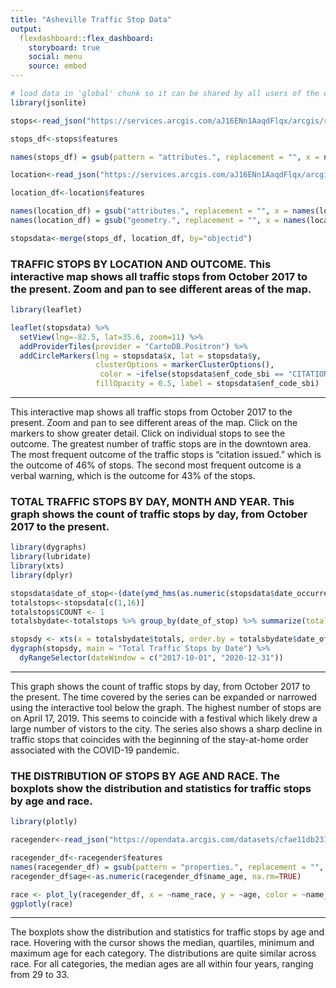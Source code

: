 ---
title: "Asheville Traffic Stop Data"
output: 
  flexdashboard::flex_dashboard:
    storyboard: true
    social: menu
    source: embed
---


```{r setup, include=FALSE}
# load data in 'global' chunk so it can be shared by all users of the dashboard
library(jsonlite)

stops<-read_json("https://services.arcgis.com/aJ16ENn1AaqdFlqx/arcgis/rest/services/APDTrafficStops2020/FeatureServer/0/query?where=1%3D1&outFields=objectid,address,agency,date_occurred,driver_arrested,driver_searched,enf_code_sbi,inj_driver,off_use_force,passenger_arrested,passenger_searched,traffic_stop_id,vehicle_searched&returnGeometry=false&outSR=4326&f=json", simplifyVector = TRUE, flatten=TRUE)

stops_df<-stops$features

names(stops_df) = gsub(pattern = "attributes.", replacement = "", x = names(stops_df))

location<-read_json("https://services.arcgis.com/aJ16ENn1AaqdFlqx/arcgis/rest/services/APDTrafficStops2020/FeatureServer/0/query?where=1%3D1&outFields=objectid&outSR=4326&f=json", simplifyVector = TRUE, flatten=TRUE)

location_df<-location$features

names(location_df) = gsub("attributes.", replacement = "", x = names(location_df))
names(location_df) = gsub("geometry.", replacement = "", x = names(location_df))

stopsdata<-merge(stops_df, location_df, by="objectid")

```
### TRAFFIC STOPS BY LOCATION AND OUTCOME. This interactive map shows all traffic stops from October 2017 to the present. Zoom and pan to see different areas of the map.

```{r}
library(leaflet)

leaflet(stopsdata) %>% 
  setView(lng=-82.5, lat=35.6, zoom=11) %>%
  addProviderTiles(provider = "CartoDB.Positron") %>%
  addCircleMarkers(lng = stopsdata$x, lat = stopsdata$y, 
                   clusterOptions = markerClusterOptions(),
                    color = ~ifelse(stopsdata$enf_code_sbi == "CITATION ISSUED", "#e9a3c9", "#a1d76a"), stroke = FALSE, 
                   fillOpacity = 0.5, label = stopsdata$enf_code_sbi)


```

***


This interactive map shows all traffic stops from October 2017 to the present. Zoom and pan to see different areas of the map. Click on the markers to show greater detail. Click on individual stops to see the outcome. The greatest number of traffic stops are in the downtown area. The most frequent outcome of the traffic stops is "citation issued." which is the outcome of 46% of stops. The second most frequent outcome is a verbal warning, which is the outcome for 43% of the stops. 



### TOTAL TRAFFIC STOPS BY DAY, MONTH AND YEAR. This graph shows the count of traffic stops by day, from October 2017 to the present. 

```{r}
library(dygraphs)
library(lubridate)
library(xts)
library(dplyr)

stopsdata$date_of_stop<-(date(ymd_hms(as.numeric(stopsdata$date_occurred))))
totalstops<-stopsdata[c(1,16)]
totalstops$COUNT <- 1
totalsbydate<-totalstops %>% group_by(date_of_stop) %>% summarize(totals = sum(COUNT))

stopsdy <- xts(x = totalsbydate$totals, order.by = totalsbydate$date_of_stop)
dygraph(stopsdy, main = "Total Traffic Stops by Date") %>% 
  dyRangeSelector(dateWindow = c("2017-10-01", "2020-12-31"))
```

***

This graph shows the count of traffic stops by day, from October 2017 to the present. The time covered by the series can be expanded or narrowed using the interactive tool below the graph. The highest number of stops are on April 17, 2019. This seems to coincide with a festival which likely drew a large number of vistors to the city. The series also shows a sharp decline in traffic stops that coincides with the beginning of the stay-at-home order associated with the COVID-19 pandemic.


### THE DISTRIBUTION OF STOPS BY AGE AND RACE. The boxplots show the distribution and statistics for traffic stops by age and race. 

```{r}
library(plotly)

racegender<-read_json("https://opendata.arcgis.com/datasets/cfae11db231548cb952f273d07f95049_2.geojson", simplifyVector = TRUE, flatten=TRUE)

racegender_df<-racegender$features
names(racegender_df) = gsub(pattern = "properties.", replacement = "", x = names(racegender_df))
racegender_df$age<-as.numeric(racegender_df$name_age, na.rm=TRUE)

race <- plot_ly(racegender_df, x = ~name_race, y = ~age, color = ~name_race, type = "box")%>% layout(legend=list(title=list(text='<b> Race </b>')))
ggplotly(race)


```

***
The boxplots show the distribution and statistics for traffic stops by age and race. Hovering with the cursor shows the median, quartiles, minimum and maximum age for each category. The distributions are quite similar across race. For all categories, the median ages are all within four years, ranging from 29 to 33. 

